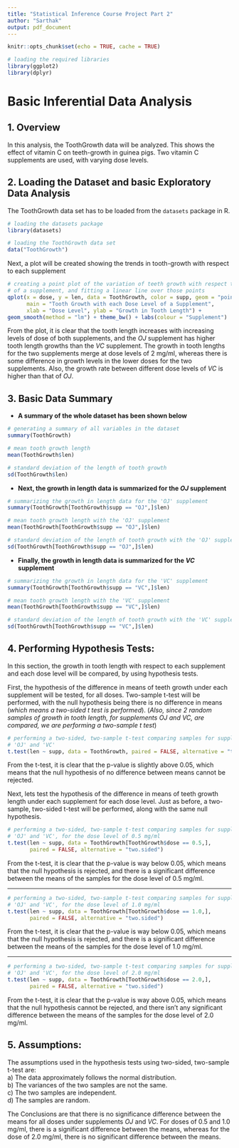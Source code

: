```yaml
---
title: "Statistical Inference Course Project Part 2"
author: "Sarthak"
output: pdf_document
---
```


```r
knitr::opts_chunk$set(echo = TRUE, cache = TRUE)
```

```r
# loading the required libraries
library(ggplot2)
library(dplyr)
```

# Basic Inferential Data Analysis

## 1. Overview

In this analysis, the ToothGrowth data will be analyzed. This shows the effect of vitamin C on teeth-growth in guinea pigs. Two vitamin C supplements are used, with varying dose levels.

## 2. Loading the Dataset and basic Exploratory Data Analysis

The ToothGrowth data set has to be loaded from the `datasets` package in R.

```r
# loading the datasets package
library(datasets)

# loading the ToothGrowth data set
data("ToothGrowth")
```

Next, a plot will be created showing the trends in tooth-growth with respect to each supplement

```r
# creating a point plot of the variation of teeth growth with respect to each dose level 
# of a supplement, and fitting a linear line over those points
qplot(x = dose, y = len, data = ToothGrowth, color = supp, geom = "point",
      main = "Tooth Growth with each Dose Level of a Supplement",
      xlab = "Dose Level", ylab = "Growth in Tooth Length") +
geom_smooth(method = "lm") + theme_bw() + labs(colour = "Supplement")
```

From the plot, it is clear that the tooth length increases with increasing levels of dose of both supplements, and the _OJ_ supplement has higher tooth length growths than the _VC_ supplement. The growth in tooth lengths for the two supplements merge at dose levels of 2 mg/ml, whereas there is some difference in growth levels in the lower doses for the two supplements. Also, the growth rate between different dose levels of _VC_ is higher than that of _OJ_.

## 3. Basic Data Summary

* **A summary of the whole dataset has been shown below**

```r
# generating a summary of all variables in the dataset
summary(ToothGrowth)
```

```r
# mean tooth growth length
mean(ToothGrowth$len)
```

```r
# standard deviation of the length of tooth growth
sd(ToothGrowth$len)
```

* **Next, the growth in length data is summarized for the _OJ_ supplement**

```r
# summarizing the growth in length data for the 'OJ' supplement
summary(ToothGrowth[ToothGrowth$supp == "OJ",]$len)
```

```r
# mean tooth growth length with the 'OJ' supplement
mean(ToothGrowth[ToothGrowth$supp == "OJ",]$len)
```

```r
# standard deviation of the length of tooth growth with the 'OJ' supplement
sd(ToothGrowth[ToothGrowth$supp == "OJ",]$len)
```

* **Finally, the growth in length data is summarized for the _VC_ supplement**

```r
# summarizing the growth in length data for the 'VC' supplement
summary(ToothGrowth[ToothGrowth$supp == "VC",]$len)
```

```r
# mean tooth growth length with the 'VC' supplement
mean(ToothGrowth[ToothGrowth$supp == "VC",]$len)
```

```r
# standard deviation of the length of tooth growth with the 'VC' supplement
sd(ToothGrowth[ToothGrowth$supp == "VC",]$len)
```

## 4. Performing Hypothesis Tests:

In this section, the growth in tooth length with respect to each supplement and each dose level will be compared, by using hypothesis tests.

First, the hypothesis of the difference in means of teeth growth under each supplement will be tested, for all doses. Two-sample t-test will be performed, with the null hypothesis being there is no difference in means (_which means a two-sided t test is performed_). (_Also, since 2 random samples of growth in tooth length, for supplements *OJ* and *VC*, are compared, we are performing a two-sample t test_)

```r
# performing a two-sided, two-sample t-test comparing samples for supplements
# 'OJ' and 'VC'
t.test(len ~ supp, data = ToothGrowth, paired = FALSE, alternative = "two.sided")
```

From the t-test, it is clear that the p-value is slightly above 0.05, which means that the null hypothesis of no difference between means cannot be rejected.

Next, lets test the hypothesis of the difference in means of teeth growth length under each supplement for each dose level. Just as before, a two-sample, two-sided t-test will be performed, along with the same null hypothesis.

```r
# performing a two-sided, two-sample t-test comparing samples for supplements
# 'OJ' and 'VC', for the dose level of 0.5 mg/ml
t.test(len ~ supp, data = ToothGrowth[ToothGrowth$dose == 0.5,],
       paired = FALSE, alternative = "two.sided")
```

From the t-test, it is clear that the p-value is way below 0.05, which means that the null hypothesis is rejected, and there is a significant difference between the means of the samples for the dose level of 0.5 mg/ml.

---

```r
# performing a two-sided, two-sample t-test comparing samples for supplements
# 'OJ' and 'VC', for the dose level of 1.0 mg/ml
t.test(len ~ supp, data = ToothGrowth[ToothGrowth$dose == 1.0,],
       paired = FALSE, alternative = "two.sided")
```

From the t-test, it is clear that the p-value is way below 0.05, which means that the null hypothesis is rejected, and there is a significant difference between the means of the samples for the dose level of 1.0 mg/ml.

---

```r
# performing a two-sided, two-sample t-test comparing samples for supplements
# 'OJ' and 'VC', for the dose level of 2.0 mg/ml
t.test(len ~ supp, data = ToothGrowth[ToothGrowth$dose == 2.0,],
       paired = FALSE, alternative = "two.sided")
```

From the t-test, it is clear that the p-value is way above 0.05, which means that the null hypothesis cannot be rejected, and there isn't any significant difference between the means of the samples for the dose level of 2.0 mg/ml.

## 5. Assumptions:

The assumptions used in the hypothesis tests using two-sided, two-sample t-test are:  
a) The data approximately follows the normal distribution.  
b) The variances of the two samples are not the same.  
c) The two samples are independent.  
d) The samples are random. 

The Conclusions are that there is no significance difference between the means for all doses under supplements _OJ_ and _VC_. For doses of 0.5 and 1.0 mg/ml, there is a significant difference between the means, whereas for the dose of 2.0 mg/ml, there is no significant difference between the means.